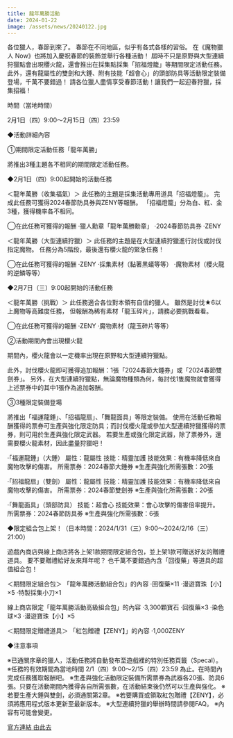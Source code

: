 ```yaml
---
title: 龍年萬勝活動
date: 2024-01-22
image: /assets/news/20240122.jpg
---
```


各位獵人，春節到來了。
春節在不同地區，似乎有各式各樣的習俗。
在《魔物獵人 Now》也將加入慶祝春節的裝飾並舉行各種活動！
屆時不只是原野與大型連續狩獵點會出現櫻火龍，還會推出在採集點採集「招福燈籠」等期間限定活動任務。
此外，還有龍屬性的雙劍和大錘、附有技能「超會心」的頭部防具等活動限定裝備登場，千萬不要錯過！
請各位獵人盡情享受春節活動！讓我們一起迎春狩獵，採集招福！

時間（當地時間）

2月1日（四）9:00～2月15日（四）23:59

◆活動詳細內容

①期間限定活動任務「龍年萬勝」

將推出3種主題各不相同的期間限定活動任務。

◆2月1日（四）9:00起開始的活動任務

＜龍年萬勝（收集福氣）＞
此任務的主題是採集活動專用道具「招福燈籠」。
完成此任務可獲得2024春節防具券與ZENY等報酬。
「招福燈籠」分為白、紅、金3種，獲得機率各不相同。

◯在此任務可獲得的報酬
‧獵人勳章「龍年萬勝勳章」
‧2024春節防具券
‧ZENY

＜龍年萬勝（大型連續狩獵）＞
此任務的主題是在大型連續狩獵進行討伐或討伐指定魔物。
任務分為5階段，最後還有櫻火龍的緊急任務！

◯在此任務可獲得的報酬
‧ZENY
‧採集素材（黏著黑蟻等等）
‧魔物素材（櫻火龍的逆鱗等等）

◆2月7日（三）9:00起開始的活動任務

＜龍年萬勝（挑戰）＞
此任務適合各位對本領有自信的獵人。
雖然是討伐★6以上魔物等高難度任務，
但報酬為稀有素材「龍玉碎片」，請務必要挑戰看看。

◯在此任務可獲得的報酬
‧ZENY
‧魔物素材（龍玉碎片等等）

②活動期間內會出現櫻火龍

期間內，櫻火龍會以一定機率出現在原野和大型連續狩獵點。

此外，討伐櫻火龍即可獲得追加報酬：1張「2024春節大錘券」或「2024春節雙劍券」。
另外，在大型連續狩獵點，無論魔物種類為何，每討伐1隻魔物就會獲得上述票券中的其中1張作為追加報酬。

③3種限定裝備登場

將推出「福運龍錘」、「招福龍扇」、「舞龍面具」等限定裝備。
使用在活動任務報酬獲得的票券可生產與強化限定防具；而討伐櫻火龍或參加大型連續狩獵獲得的票券，則可用於生產與強化限定武器。
若要生產或強化限定武器，除了票券外，還需要櫻火龍素材，因此盡量狩獵吧！

‧「福運龍錘」（大錘）
屬性：龍屬性
技能：精靈加護
技能效果：有機率降低來自魔物攻擊的傷害。
所需票券：2024春節大錘券
※生產與強化所需張數：20張

‧「招福龍扇」（雙劍）
屬性：龍屬性
技能：精靈加護
技能效果：有機率降低來自魔物攻擊的傷害。
所需票券：2024春節雙劍券
※生產與強化所需張數：20張

‧「舞龍面具」（頭部防具）
技能：超會心
技能效果：會心攻擊的傷害倍率提升。
所需票券：2024春節防具券
※生產與強化所需張數：6張

◆限定組合包上架！（日本時間：2024/1/31（三）9:00～2024/2/16（三）21:00）

遊戲內商店與線上商店將各上架1款期間限定組合包，並上架1款可贈送好友的贈禮道具。
要不要贈禮給好友來拜年呢？
也千萬不要錯過內含「回復藥」等道具的超值組合包！

＜期間限定組合包＞
「龍年萬勝活動組合包」的內容
‧回復藥×11
‧漫遊寶珠【小】×5
‧特製採集小刀×1

線上商店限定「龍年萬勝活動高級組合包」的內容
‧3,300顆寶石
‧回復藥×3
‧染色球×3
‧漫遊寶珠【小】×5

＜期間限定贈禮道具＞
「紅包贈禮【ZENY】」的內容
‧1,000ZENY

◆注意事項

※已通關序章的獵人，活動任務將自動發布至遊戲裡的特別任務頁籤（Specal）。
※任務的有效期間為當地時間 2/1（四）9:00～2/15（四）23:59 為止。在時間內完成任務獲取報酬吧。
※生產與強化活動限定裝備所需票券為武器各20張、防具6張。只要在活動期間內獲得各自所需張數，在活動結束後仍然可以生產與強化。
※若要生產大錘與雙劍，必須通關第2章。
※若要購買或領取紅包贈禮【ZENY】，必須將應用程式版本更新至最新版本。
※大型連續狩獵的舉辦時間請參閱FAQ。
※內容有可能會變更。

[官方連結 由此去](https://monsterhunternow.com/news/lunarnewyear2024)
